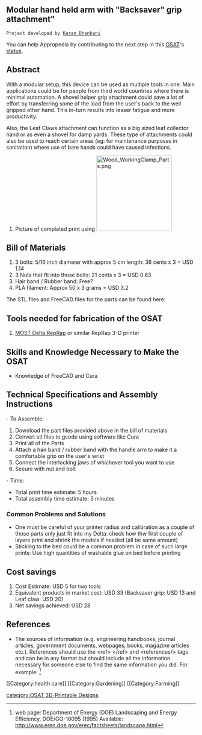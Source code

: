 {{777}}
==Modular hand held arm with "Backsaver" grip attachment" ==
 Project developed by [[User:Karan|Karan Dhankani]]
{{Statusboxtop}}
{{status-design}}
{{status-prototype}}
You can help Appropedia by contributing to the next step in this [[OSAT]]'s [[:Category:Status|status]].
{{boxbottom}}

==Abstract==

With a modular setup, this device can be used as multiple tools in one. Main applications could be for people from third world countries where there is minimal automation. A shovel helper grip attachment could save a lot of effort by transferring some of the load from the user's back to the well gripped other hand. This in-turn results into lesser fatigue and more productivity. 

Also, the Leaf Claws attachment can function as a big sized leaf collector hand or as even a shovel for damp yards. These type of attachments could also be used to reach certain areas (eg: for maintenance purposes in sanitation) where use of bare hands could have caused infections.

# Picture of completed print using [[Image:Wood_WorkingClamp_Parts.png|200px|right]]

== Bill of Materials==
# 3 bolts: 5/16 inch diameter with approx 5 cm length: 38 cents x 3 = USD 1.14
# 3 Nuts that fit into those bolts:  21 cents x 3 = USD 0.63 
# Hair band / Rubber band: Free?
# PLA filament: Approx 50 x 3 grams = USD 3.2

The STL files and FreeCAD files for the parts can be found here:


== Tools needed for fabrication of the OSAT==
# [[Athena Build Overview| MOST Delta RepRap]] or similar RepRap 3-D printer

== Skills and Knowledge Necessary to Make the OSAT ==
* Knowledge of FreeCAD and Cura

== Technical Specifications and Assembly Instructions==
-
To Assemble:
-
# Download the part files provided above in the bill of materials
# Convert stl files to gcode using software like Cura
# Print all of the Parts
# Attach a hair band / rubber band with the handle arm to make it a comfortable grip on the user's wrist
# Connect the interlocking jaws of whichever tool you want to use 
# Secure with nut and bolt
-
Time:
* Total print time estimate: 5 hours
* Total assembly time estimate: 3 minutes

=== Common Problems and Solutions===
* One must be careful of your printer radius and calibration as a couple of those parts only just fit into my Delta: check how thw first couple of layers print and shrink the models if needed (all be same amount)
* Sticking to the bed could be a common problem in case of such large prints: Use high quantities of washable glue on bed before printing

== Cost savings==
# Cost Estimate: USD 5 for two tools
# Equivalent products in market cost: USD 33 (Backsaver grip: USD 13 and Leaf claw: USD 20)
#Net savings achieved: USD 28

==References==

* The sources of information (e.g. engineering handbooks, journal articles, government documents, webpages, books, magazine articles etc.). References should use the <nowiki> <ref> </ref> and <references/>  </nowiki>tags and can be in any format but should include all the information necessary for someone else to find the same information you did. For example: <ref> web page: Department of Energy (DOE) Landscaping and Energy Efficiency, DOE/GO-10095 (1995) Available: http://www.eren.doe.gov/erec/factsheets/landscape.html</ref>

<references/> 
<nowiki>


[[Category:health care]] 
[[Category:Gardening]]
[[Category:Farming]]


</nowiki>

[[category:OSAT 3D-Printable Designs]]